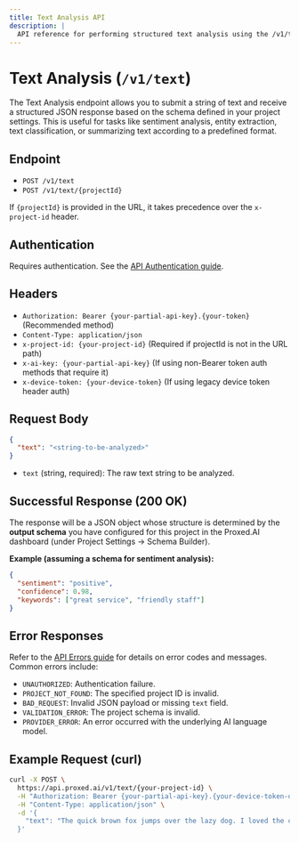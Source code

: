 ```yaml
---
title: Text Analysis API
description: |
  API reference for performing structured text analysis using the /v1/text endpoint. Submit text and receive schema-defined JSON outputs.
---
```


# Text Analysis (`/v1/text`)

The Text Analysis endpoint allows you to submit a string of text and receive a structured JSON response based on the schema defined in your project settings. This is useful for tasks like sentiment analysis, entity extraction, text classification, or summarizing text according to a predefined format.

## Endpoint

*   `POST /v1/text`
*   `POST /v1/text/{projectId}`

If `{projectId}` is provided in the URL, it takes precedence over the `x-project-id` header.

## Authentication

Requires authentication. See the [API Authentication guide](/docs/authentication).

## Headers

*   `Authorization: Bearer {your-partial-api-key}.{your-token}` (Recommended method)
*   `Content-Type: application/json`
*   `x-project-id: {your-project-id}` (Required if projectId is not in the URL path)
*   `x-ai-key: {your-partial-api-key}` (If using non-Bearer token auth methods that require it)
*   `x-device-token: {your-device-token}` (If using legacy device token header auth)

## Request Body

```json
{
  "text": "<string-to-be-analyzed>"
}
```

*   `text` (string, required): The raw text string to be analyzed.

## Successful Response (200 OK)

The response will be a JSON object whose structure is determined by the **output schema** you have configured for this project in the Proxed.AI dashboard (under Project Settings -> Schema Builder).

**Example (assuming a schema for sentiment analysis):**

```json
{
  "sentiment": "positive",
  "confidence": 0.98,
  "keywords": ["great service", "friendly staff"]
}
```

## Error Responses

Refer to the [API Errors guide](/api-errors) for details on error codes and messages.
Common errors include:
*   `UNAUTHORIZED`: Authentication failure.
*   `PROJECT_NOT_FOUND`: The specified project ID is invalid.
*   `BAD_REQUEST`: Invalid JSON payload or missing `text` field.
*   `VALIDATION_ERROR`: The project schema is invalid.
*   `PROVIDER_ERROR`: An error occurred with the underlying AI language model.

## Example Request (curl)

```bash
curl -X POST \
  https://api.proxed.ai/v1/text/{your-project-id} \
  -H "Authorization: Bearer {your-partial-api-key}.{your-device-token-or-test-key}" \
  -H "Content-Type: application/json" \
  -d '{
    "text": "The quick brown fox jumps over the lazy dog. I loved the customer service, it was excellent!"
  }'
```
